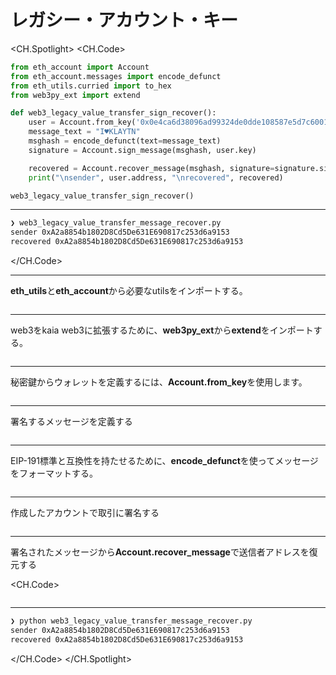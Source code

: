 # レガシー・アカウント・キー

<CH.Spotlight>
<CH.Code>

```py web3_legacy_value_transfer_message_recover.py
from eth_account import Account
from eth_account.messages import encode_defunct
from eth_utils.curried import to_hex
from web3py_ext import extend

def web3_legacy_value_transfer_sign_recover():
    user = Account.from_key('0x0e4ca6d38096ad99324de0dde108587e5d7c600165ae4cd6c2462c597458c2b8')
    message_text = "I♥KLAYTN"
    msghash = encode_defunct(text=message_text)
    signature = Account.sign_message(msghash, user.key)

    recovered = Account.recover_message(msghash, signature=signature.signature)
    print("\nsender", user.address, "\nrecovered", recovered)

web3_legacy_value_transfer_sign_recover()
```

---

```zsh output
❯ web3_legacy_value_transfer_message_recover.py
sender 0xA2a8854b1802D8Cd5De631E690817c253d6a9153
recovered 0xA2a8854b1802D8Cd5De631E690817c253d6a9153
```

</CH.Code>

---

**eth_utils**と**eth_account**から必要なutilsをインポートする。

```py web3_legacy_value_transfer_message_recover.py focus=1:3

```

---

web3をkaia web3に拡張するために、**web3py_ext**から**extend**をインポートする。

```py web3_legacy_value_transfer_message_recover.py focus=4

```

---

秘密鍵からウォレットを定義するには、**Account.from_key**を使用します。

```py web3_legacy_value_transfer_message_recover.py focus=7

```

---

署名するメッセージを定義する

```py web3_legacy_value_transfer_message_recover.py focus=8

```

---

EIP-191標準と互換性を持たせるために、**encode_defunct**を使ってメッセージをフォーマットする。

```py web3_legacy_value_transfer_message_recover.py focus=9

```

---

作成したアカウントで取引に署名する

```py web3_legacy_value_transfer_message_recover.py focus=10

```

---

署名されたメッセージから**Account.recover_message**で送信者アドレスを復元する

<CH.Code>
```py web3_legacy_value_transfer_message_recover.py focus=12:13

````
---

```zsh output
❯ python web3_legacy_value_transfer_message_recover.py
sender 0xA2a8854b1802D8Cd5De631E690817c253d6a9153
recovered 0xA2a8854b1802D8Cd5De631E690817c253d6a9153
````

</CH.Code>
</CH.Spotlight>
